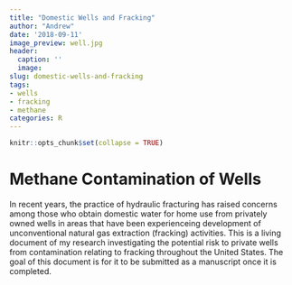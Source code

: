 ```yaml
---
title: "Domestic Wells and Fracking"
author: "Andrew"
date: '2018-09-11'
image_preview: well.jpg
header:
  caption: ''
  image: 
slug: domestic-wells-and-fracking
tags:
- wells
- fracking
- methane
categories: R
---
```


```r
knitr::opts_chunk$set(collapse = TRUE)
```

# Methane Contamination of Wells

In recent years, the practice of hydraulic fracturing has raised concerns among those who obtain domestic water for home use from privately owned wells in areas that have been experienceing development of unconventional natural gas extraction (fracking) activities. This is a living document of my research investigating the potential risk to private wells from contamination relating to fracking throughout the United States. The goal of this document is for it to be submitted as a manuscript once it is completed.




